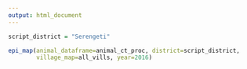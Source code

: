 ```yaml
---
output: html_document
---
```

<!-- rmarkdown v1 -->
<p>
``` r
script_district = "Serengeti"

epi_map(animal_dataframe=animal_ct_proc, district=script_district, 
        village_map=all_vills, year=2016)
```
